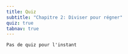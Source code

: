 ```yaml
---
title: Quiz
subtitle: "Chapitre 2: Diviser pour régner"
quiz: true
tabnav: true
---
```

```ed-pb
Pas de quiz pour l'instant

```